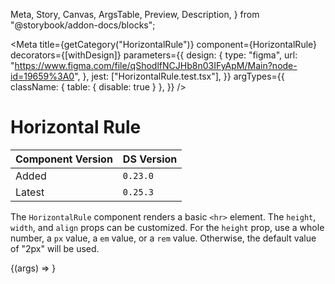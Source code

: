  Meta,
  Story,
  Canvas,
  ArgsTable,
  Preview,
  Description,
} from "@storybook/addon-docs/blocks";


<Meta
  title={getCategory("HorizontalRule")}
  component={HorizontalRule}
  decorators={[withDesign]}
  parameters={{
    design: {
      type: "figma",
      url:
        "https://www.figma.com/file/qShodlfNCJHb8n03IFyApM/Main?node-id=19659%3A0",
    },
    jest: ["HorizontalRule.test.tsx"],
  }}
  argTypes={{
    className: { table: { disable: true } },
  }}
/>

# Horizontal Rule

| Component Version | DS Version |
| ----------------- | ---------- |
| Added             | `0.23.0`   |
| Latest            | `0.25.3`   |

<Description of={HorizontalRule} />

The `HorizontalRule` component renders a basic `<hr>` element. The `height`,
`width`, and `align` props can be customized. For the `height` prop, use a whole
number, a `px` value, a `em` value, or a `rem` value. Otherwise, the default
value of "2px" will be used.

<Preview withToolbar>
  <Story name="HorizontalRule">{(args) => <HorizontalRule {...args} />}</Story>
</Preview>

<ArgsTable story="HorizontalRule" />
